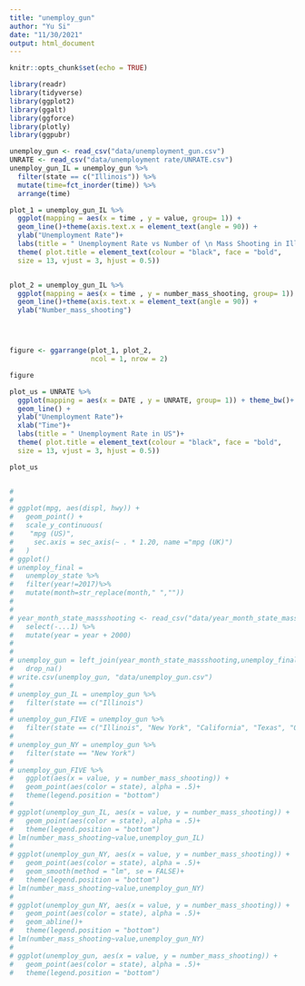 ```yaml
---
title: "unemploy_gun"
author: "Yu Si"
date: "11/30/2021"
output: html_document
---
```


```r
knitr::opts_chunk$set(echo = TRUE)
```


```r
library(readr)
library(tidyverse)
library(ggplot2)
library(ggalt)
library(ggforce)
library(plotly)
library(ggpubr)
```

```r
unemploy_gun <- read_csv("data/unemployment_gun.csv")
UNRATE <- read_csv("data/unemployment rate/UNRATE.csv")
unemploy_gun_IL = unemploy_gun %>% 
  filter(state == c("Illinois")) %>%
  mutate(time=fct_inorder(time)) %>% 
  arrange(time) 

plot_1 = unemploy_gun_IL %>% 
  ggplot(mapping = aes(x = time , y = value, group= 1)) + 
  geom_line()+theme(axis.text.x = element_text(angle = 90)) +
  ylab("Unemployment Rate")+
  labs(title = " Unemployment Rate vs Number of \n Mass Shooting in Illinois")+
  theme( plot.title = element_text(colour = "black", face = "bold", 
  size = 13, vjust = 3, hjust = 0.5))


plot_2 = unemploy_gun_IL %>%
  ggplot(mapping = aes(x = time , y = number_mass_shooting, group= 1)) + 
  geom_line()+theme(axis.text.x = element_text(angle = 90)) +
  ylab("Number_mass_shooting")




figure <- ggarrange(plot_1, plot_2,
                    ncol = 1, nrow = 2)

figure

plot_us = UNRATE %>% 
  ggplot(mapping = aes(x = DATE , y = UNRATE, group= 1)) + theme_bw()+
  geom_line() +
  ylab("Unemployment Rate")+
  xlab("Time")+
  labs(title = " Unemployment Rate in US")+
  theme( plot.title = element_text(colour = "black", face = "bold", 
  size = 13, vjust = 3, hjust = 0.5))

plot_us


# 
# 
# ggplot(mpg, aes(displ, hwy)) +
#   geom_point() +
#   scale_y_continuous(
#    "mpg (US)",
#     sec.axis = sec_axis(~ . * 1.20, name ="mpg (UK)")
#   )
# ggplot()
# unemploy_final = 
#   unemploy_state %>% 
#   filter(year!=2017)%>% 
#   mutate(month=str_replace(month," ",""))
# 
# 
# year_month_state_massshooting <- read_csv("data/year_month_state_massshooting.csv") %>% 
#   select(-...1) %>% 
#   mutate(year = year + 2000) 
# 
# 
# unemploy_gun = left_join(year_month_state_massshooting,unemploy_final, by = c("month" = "month", "state"= "state", "year" = "year") ) %>% 
#   drop_na()
# write.csv(unemploy_gun, "data/unemploy_gun.csv")
# 
# unemploy_gun_IL = unemploy_gun %>% 
#   filter(state == c("Illinois")
# 
# unemploy_gun_FIVE = unemploy_gun %>% 
#   filter(state == c("Illinois", "New York", "California", "Texas", "Ohio", "Pennsylvania"))
#                   
# unemploy_gun_NY = unemploy_gun %>% 
#   filter(state == "New York")
# 
# unemploy_gun_FIVE %>%
#   ggplot(aes(x = value, y = number_mass_shooting)) + 
#   geom_point(aes(color = state), alpha = .5)+
#   theme(legend.position = "bottom")
# 
# ggplot(unemploy_gun_IL, aes(x = value, y = number_mass_shooting)) + 
#   geom_point(aes(color = state), alpha = .5)+
#   theme(legend.position = "bottom")
# lm(number_mass_shooting~value,unemploy_gun_IL)
# 
# ggplot(unemploy_gun_NY, aes(x = value, y = number_mass_shooting)) + 
#   geom_point(aes(color = state), alpha = .5)+
#   geom_smooth(method = "lm", se = FALSE)+
#   theme(legend.position = "bottom")
# lm(number_mass_shooting~value,unemploy_gun_NY)
# 
# ggplot(unemploy_gun_NY, aes(x = value, y = number_mass_shooting)) + 
#   geom_point(aes(color = state), alpha = .5)+
#   geom_abline()+
#   theme(legend.position = "bottom")
# lm(number_mass_shooting~value,unemploy_gun_NY)
# 
# ggplot(unemploy_gun, aes(x = value, y = number_mass_shooting)) + 
#   geom_point(aes(color = state), alpha = .5)+
#   theme(legend.position = "bottom")


```

